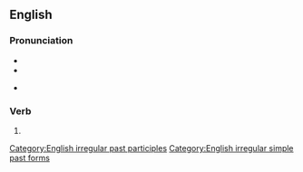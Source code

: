==English==

===Pronunciation===
* {{IPA|en|/ˈswɛpt/}}
* {{audio|en|en-us-swept.ogg|Audio (US)}}

* {{rhymes|en|ɛpt}}

===Verb===
{{head|en|verb form}}

# {{en-past of|sweep}}

[[Category:English irregular past participles]]
[[Category:English irregular simple past forms]]